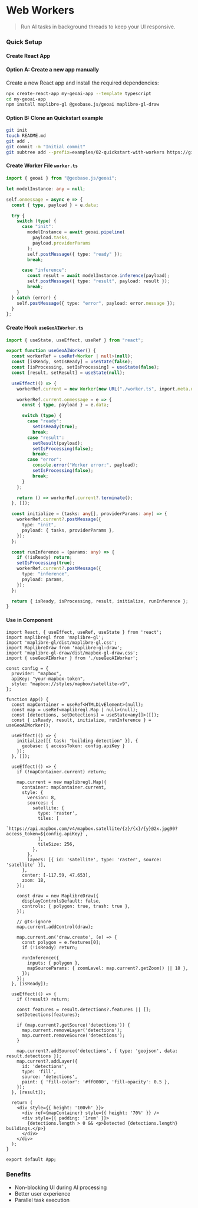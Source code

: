 
# Web Workers

> Run AI tasks in background threads to keep your UI responsive.

### Quick Setup


#### Create React App

#### Option A: Create a new app manually

Create a new React app and install the required dependencies:

```bash
npx create-react-app my-geoai-app --template typescript
cd my-geoai-app
npm install maplibre-gl @geobase.js/geoai maplibre-gl-draw
```

#### Option B: Clone an Quickstart example
```bash
git init
touch README.md
git add .
git commit -m "Initial commit"
git subtree add --prefix=examples/02-quickstart-with-workers https://github.com/decision-labs/geobase.js main --squash
```

#### Create Worker File `worker.ts`

```typescript
import { geoai } from "@geobase.js/geoai";

let modelInstance: any = null;

self.onmessage = async e => {
  const { type, payload } = e.data;

  try {
    switch (type) {
      case "init":
        modelInstance = await geoai.pipeline(
          payload.tasks,
          payload.providerParams
        );
        self.postMessage({ type: "ready" });
        break;

      case "inference":
        const result = await modelInstance.inference(payload);
        self.postMessage({ type: "result", payload: result });
        break;
    }
  } catch (error) {
    self.postMessage({ type: "error", payload: error.message });
  }
};
```

#### Create Hook `useGeoAIWorker.ts`

```typescript
import { useState, useEffect, useRef } from "react";

export function useGeoAIWorker() {
  const workerRef = useRef<Worker | null>(null);
  const [isReady, setIsReady] = useState(false);
  const [isProcessing, setIsProcessing] = useState(false);
  const [result, setResult] = useState(null);

  useEffect(() => {
    workerRef.current = new Worker(new URL("./worker.ts", import.meta.url));

    workerRef.current.onmessage = e => {
      const { type, payload } = e.data;

      switch (type) {
        case "ready":
          setIsReady(true);
          break;
        case "result":
          setResult(payload);
          setIsProcessing(false);
          break;
        case "error":
          console.error("Worker error:", payload);
          setIsProcessing(false);
          break;
      }
    };

    return () => workerRef.current?.terminate();
  }, []);

  const initialize = (tasks: any[], providerParams: any) => {
    workerRef.current?.postMessage({
      type: "init",
      payload: { tasks, providerParams },
    });
  };

  const runInference = (params: any) => {
    if (!isReady) return;
    setIsProcessing(true);
    workerRef.current?.postMessage({
      type: "inference",
      payload: params,
    });
  };

  return { isReady, isProcessing, result, initialize, runInference };
}
```

#### Use in Component

```tsx
import React, { useEffect, useRef, useState } from 'react';
import maplibregl from 'maplibre-gl';
import 'maplibre-gl/dist/maplibre-gl.css';
import MaplibreDraw from 'maplibre-gl-draw';
import 'maplibre-gl-draw/dist/mapbox-gl-draw.css';
import { useGeoAIWorker } from './useGeoAIWorker';

const config = {
  provider: "mapbox",
  apiKey: "your-mapbox-token",
  style: "mapbox://styles/mapbox/satellite-v9",
};

function App() {
  const mapContainer = useRef<HTMLDivElement>(null);
  const map = useRef<maplibregl.Map | null>(null);
  const [detections, setDetections] = useState<any[]>([]);
  const { isReady, result, initialize, runInference } = useGeoAIWorker();

  useEffect(() => {
    initialize([{ task: "building-detection" }], {
      geobase: { accessToken: config.apiKey }
    });
  }, []);

  useEffect(() => {
    if (!mapContainer.current) return;

    map.current = new maplibregl.Map({
      container: mapContainer.current,
      style: {
        version: 8,
        sources: {
          satellite: {
            type: 'raster',
            tiles: [
              `https://api.mapbox.com/v4/mapbox.satellite/{z}/{x}/{y}@2x.jpg90?access_token=${config.apiKey}`,
            ],
            tileSize: 256,
          },
        },
        layers: [{ id: 'satellite', type: 'raster', source: 'satellite' }],
      },
      center: [-117.59, 47.653],
      zoom: 18,
    });

    const draw = new MaplibreDraw({
      displayControlsDefault: false,
      controls: { polygon: true, trash: true },
    });

    // @ts-ignore
    map.current.addControl(draw);

    map.current.on('draw.create', (e) => {
      const polygon = e.features[0];
      if (!isReady) return;

      runInference({
        inputs: { polygon },
        mapSourceParams: { zoomLevel: map.current?.getZoom() || 18 },
      });
    });
  }, [isReady]);

  useEffect(() => {
    if (!result) return;

    const features = result.detections?.features || [];
    setDetections(features);

    if (map.current?.getSource('detections')) {
      map.current.removeLayer('detections');
      map.current.removeSource('detections');
    }

    map.current?.addSource('detections', { type: 'geojson', data: result.detections });
    map.current?.addLayer({
      id: 'detections',
      type: 'fill',
      source: 'detections',
      paint: { 'fill-color': '#ff0000', 'fill-opacity': 0.5 },
    });
  }, [result]);

  return (
    <div style={{ height: '100vh' }}>
      <div ref={mapContainer} style={{ height: '70%' }} />
      <div style={{ padding: '1rem' }}>
        {detections.length > 0 && <p>Detected {detections.length} buildings.</p>}
      </div>
    </div>
  );
}

export default App;

```

### Benefits

- Non-blocking UI during AI processing
- Better user experience
- Parallel task execution
